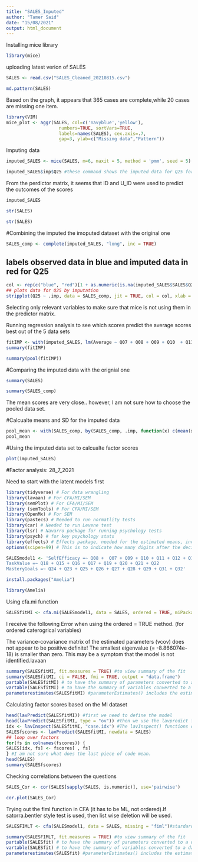 ```yaml
---
title: "SALES_Imputed"
author: "Tamer Said"
date: "15/08/2021"
output: html_document
---
```

Installing mice library

```r
library(mice)
```

uploading latest verion of SALES

```r
SALES <- read.csv("SALES_Cleaned_20210815.csv")
```


```r
md.pattern(SALES)
```

Based on the graph, it appears that 365 cases are complete,while 20 cases are missing one item. 

```r
library(VIM)
mice_plot <- aggr(SALES, col=c('navyblue','yellow'),
                    numbers=TRUE, sortVars=TRUE,
                    labels=names(SALES), cex.axis=.7,
                    gap=3, ylab=c("Missing data","Pattern"))
```


Imputing data 

```r
imputed_SALES <- mice(SALES, m=6, maxit = 5, method = 'pmm', seed = 5) #m  – Refers to 5 imputed data sets (default is 5), maxit –  Refers to no. of iterations taken to impute missing values, deafult is 5. Seed: An integer that is used as argument by the set.seed() for offsetting the random number generator. Default is to leave the random number generator alone. method – Refers to method used in imputation. we used predictive mean matching 'pmm'
```

```r
imputed_SALES$imp$Q25 #these command shows the imputed data for Q25 for all the versions (datasets)
```

From the perdictor matrix, it seems that ID and U_ID were used to predict the outcomes of the scores

```r
imputed_SALES
```

```r
str(SALES)
```


```r
str(SALES)
```

#Combining the imputed the imoputed  dataset with the original one

```r
SALES_comp <- complete(imputed_SALES, "long", inc = TRUE)
```

## labels observed data in blue and imputed data in red for Q25
```r
col <- rep(c("blue", "red")[1 + as.numeric(is.na(imputed_SALES$SALES$Q25))], 6)
## plots data for Q25 by imputation
stripplot(Q25 ~ .imp, data = SALES_comp, jit = TRUE, col = col, xlab = "imputation Number")
```

Selecting only relevant variables to make sure that mice is not using them in the predictor matrix.

Running regression analysis to see which scores predict the average scores best out of the 5 data sets

```r
fitIMP <- with(imputed_SALES, lm(Average ~ Q07 + Q08 + Q09 + Q10  + Q11 + Q12 + Q13 + Q14 + Q15 + Q16 + Q17 + Q18 + Q19 + Q20 + Q21 + Q22 + Q23 + Q24 + Q25 + Q26 + Q27 + Q28 + Q29 + Q31 + Q32))
summary(fitIMP)
```

```r
summary(pool(fitIMP))
```

#Comparing the imputed data with the orignial one

```r
summary(SALES)
```
```r
summary(SALES_comp)
```
The mean scores are very close.. however, I am not sure how to choose the pooled data set. 

#Calcualte means and SD for the imputed data

```r
pool_mean <- with(SALES_comp, by(SALES_comp, .imp, function(x) c(mean(x$Q25),sd(x$Q25))))
pool_mean
```
#Using the imputed data set to calcualte factor scores

```r
plot(imputed_SALES)
```


#Factor analysis: 28_7_2021

Need to start with the latent models first

```r
library(tidyverse) # For data wrangling
library(lavaan) # For CFA/MI/SEM
library(semPlot) # For CFA/MI/SEM
library (semTools) # For CFA/MI/SEM
library(OpenMx) # For SEM
library(pastecs) # Needed to run normatlity tests
library(car) # Needed to run Levene test
library(lsr) # Navarro package for running psychology tests
library(psych) # for key psychology stats
library(effects) # Effects package, needed for the estimated means, includses lower/upper 95% conf limits
options(scipen=99) # This is to indicate how many digits after the decimal, this one is for 2 digits, but can be changed
```

```r
SALESmodel1 <- 'SelfEfficacy =~ Q08 +  Q07 + Q09 + Q10 + Q11 + Q12 + Q13 + Q14
TaskValue =~ Q18 + Q15 + Q16 + Q17 + Q19 + Q20 + Q21 + Q22
MasteryGoals =~ Q24 + Q23 + Q25 + Q26 + Q27 + Q28 + Q29 + Q31 + Q32'
```

```r
install.packages("Amelia")
```

```r
library(Amelia)
```

Using cfa.mi function 

```r
SALESfitMI <- cfa.mi(SALESmodel1, data = SALES, ordered = TRUE, miPackage = "mice" , m = 6, seed = 5)
```
I receive the following Error when using the ordered = TRUE method. (for ordered caterogrical variables)

The variance-covariance matrix of the estimated parameters (vcov)
    does not appear to be positive definite! The smallest eigenvalue
    (= -8.866074e-18) is smaller than zero. This may be a symptom that
    the model is not identified.lavaan
```r
summary(SALESfitMI, fit.measures = TRUE) #to view summary of the fit
summary(SALESfitMI, ci = FALSE, fmi = TRUE, output = "data.frame")
partable(SALESfitMI) # to have the summary of parameters converted to a dataframe
vartable(SALESfitMI) # to have the summary of variables converted to a dataframe
parameterestimates(SALESfitMI) #parameterEstimates() includes the estimates, standard errors, z value, p value, and 95% CIs for all model parameters.
```
Calculating factor scores based on the MI dataset


```r
head(lavPredict(SALESfitMI)) #first we need to define the model
head(lavPredict(SALESfitMI, type = "ov")) #then we use the lavpredict function to compute estimated values for latent variables.
idx <- lavInspect(SALESfitMI, "case.idx") #The lavInspect() functions can be used to inspect/extract information that is stored inside (or can be computed from) a fitted lavaan object. 
SALESfscores <- lavPredict(SALESfitMI, newdata = SALES)
## loop over factors
for(fs in colnames(fscores)) {
SALES[idx, fs] <- fscores[ , fs]
} #I am not sure what does the last piece of code mean.
head(SALES)
summary(SALESfscores)
```




Checking correlations between the questions

```r
SALES_Cor <- cor(SALES[sapply(SALES, is.numeric)], use='pairwise')
```

```r
cor.plot(SALES_Cor)
```


Trying out the fiml function in CFA (it has to be ML, not ordered).If satorra.bentler style test is used, then list wise deletion will be used. 

```r
SALESFIMLT <- cfa(SALESmodel1, data = SALES, missing = "fiml")#stardard fit

summary(SALESFIMLT, fit.measures = TRUE) #to view summary of the fit
partable(SALESfit) # to have the summary of parameters converted to a dataframe
vartable(SALESfit) # to have the summary of variables converted to a dataframe
parameterestimates(SALESfit) #parameterEstimates() includes the estimates, standard errors, z value, p value, and 95% CIs for all model parameters.
```


